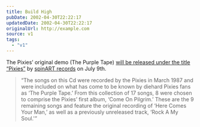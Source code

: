 ```yaml
---
title: Build High
pubDate: 2002-04-30T22:22:17
updatedDate: 2002-04-30T22:22:17
originalUrl: http://example.com
source: v1
tags:
  - "v1"
---
```


The Pixies&#8217; original demo (The Purple Tape) [will be released under the title &#8220;Pixies&#8221;][1] by [spinART records][2] on July 9th.

> &#8220;The songs on this Cd were recorded by the Pixies in March 1987 and were included on what has come to be known by diehard Pixies fans as &#8216;The Purple Tape.&#8217; From this collection of 17 songs, 8 were chosen to comprise the Pixies&#8217; first album, &#8216;Come On Pilgrim.&#8217; These are the 9 remaining songs and feature the original recording of &#8216;Here Comes Your Man,&#8217; as well as a previously unreleased track, &#8216;Rock A My Soul.'&#8221;

[1]: http://www.pitchforkmedia.com/news/02-04/30.shtml "Pitchfork Media: Newswire Archive"
[2]: http://www.spinartrecords.com/ "spinART records website"
